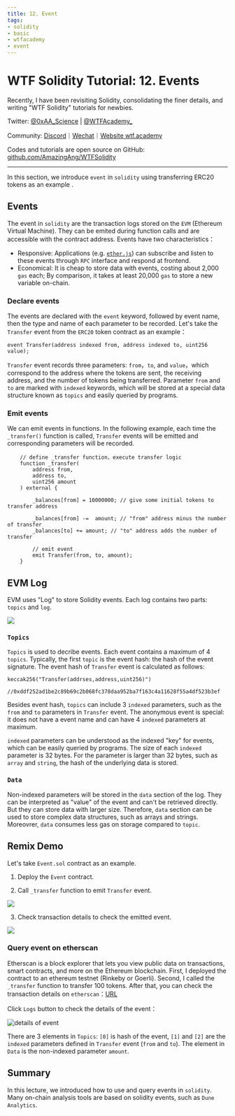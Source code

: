 ```yaml
---
title: 12. Event
tags:
- solidity
- basic
- wtfacademy
- event
---
```



# WTF Solidity Tutorial: 12. Events

<QuizProgress courseId={SOLIDITY_COURSE_ID} lessonId={SOLIDITY_BASIC_LESSON_ID_12}></QuizProgress>

Recently, I have been revisiting Solidity, consolidating the finer details, and writing "WTF Solidity" tutorials for newbies. 

Twitter: [@0xAA_Science](https://twitter.com/0xAA_Science) | [@WTFAcademy_](https://twitter.com/WTFAcademy_)

Community: [Discord](https://discord.wtf.academy)｜[Wechat](https://docs.google.com/forms/d/e/1FAIpQLSe4KGT8Sh6sJ7hedQRuIYirOoZK_85miz3dw7vA1-YjodgJ-A/viewform?usp=sf_link)｜[Website wtf.academy](https://wtf.academy)

Codes and tutorials are open source on GitHub: [github.com/AmazingAng/WTFSolidity](https://github.com/AmazingAng/WTFSolidity)

-----

In this section, we introduce `event` in `solidity` using transferring ERC20 tokens as an example .

## Events
The event in `solidity` are the transaction logs stored on the `EVM` (Ethereum Virtual Machine). They can be emited during function calls and are accessible with the contract address. Events have two characteristics：

- Responsive: Applications (e.g. [`ether.js`](https://learnblockchain.cn/docs/ethers.js/api-contract.html#id18)) can subscribe and listen to these events through `RPC` interface and respond at frontend.
- Economical: It is cheap to store data with events, costing about 2,000 `gas` each; By comparison, it takes at least 20,000 `gas` to store a new variable on-chain.

### Declare events
The events are declared with the `event` keyword, followed by event name, then the type and name of each parameter to be recorded. Let's take the `Transfer` event from the `ERC20` token contract as an example：
```solidity
event Transfer(address indexed from, address indexed to, uint256 value);
```
`Transfer` event records three parameters: `from`，`to`, and `value`，which correspond to the address where the tokens are sent, the receiving address, and the number of tokens being transferred. Parameter `from` and `to` are marked with `indexed` keywords, which will be stored at a special data structure known as `topics` and easily queried by programs.


### Emit events

We can emit events in functions. In the following example, each time the `_transfer()` function is called, `Transfer` events will be emitted and corresponding parameters will be recorded.
```solidity
    // define _transfer function，execute transfer logic
    function _transfer(
        address from,
        address to,
        uint256 amount
    ) external {

        _balances[from] = 10000000; // give some initial tokens to transfer address

        _balances[from] -=  amount; // "from" address minus the number of transfer
        _balances[to] += amount; // "to" address adds the number of transfer

        // emit event
        emit Transfer(from, to, amount);
    }
```

## EVM Log

EVM uses "Log" to store Solidity events. Each log contains two parts: `topics` and `log`.

![](img/12-3.jpg)

### `Topics`

`Topics` is used to decribe events. Each event contains a maximum of 4 `topics`. Typically, the first `topic` is the event hash: the hash of the event signature. The event hash of `Transfer` event is calculated as follows:

```solidity
keccak256("Transfer(addrses,address,uint256)")

//0xddf252ad1be2c89b69c2b068fc378daa952ba7f163c4a11628f55a4df523b3ef
```

Besides event hash, `topics` can include 3 `indexed` parameters, such as the `from` and `to` parameters in `Transfer` event. The anonymous event is special: it does not have a event name and can have 4 `indexed` parameters at maximum.

`indexed` parameters can be understood as the indexed "key" for events, which can be easily queried by programs. The size of each `indexed` parameter is 32 bytes. For the parameter is larger than 32 bytes, such as `array` and `string`, the hash of the underlying data is stored.

### `Data`

Non-indexed parameters will be stored in the `data` section of the log. They can be interpreted as "value" of the event and can't be retrieved directly. But they can store data with larger size. Therefore, `data` section can be used to store complex data structures, such as arrays and strings. Moreovrer, `data` consumes less gas on storage compared to `topic`.

## Remix Demo
Let's take `Event.sol` contract as an example.

1. Deploy the `Event` contract.

2. Call `_transfer` function to emit `Transfer` event.

![](./img/12-1_en.jpg)

3. Check transaction details to check the emitted event.

![](./img/12-1_en.jpg)

### Query event on etherscan

Etherscan is a block explorer that lets you view public data on transactions, smart contracts, and more on the Ethereum blockchain. First, I deployed the contract to an ethereum testnet (Rinkeby or Goerli). Second, I called the `_transfer` function to transfer 100 tokens. After that, you can check the transaction details on `etherscan`：[URL](https://rinkeby.etherscan.io/tx/0x8cf87215b23055896d93004112bbd8ab754f081b4491cb48c37592ca8f8a36c7)

Click `Logs` button to check the details of the event：

![details of event](https://images.mirror-media.xyz/publication-images/gx6_wDMYEl8_Gc_JkTIKn.png?height=980&width=1772)

There are 3 elements in `Topics`: `[0]` is hash of the event, `[1]` and `[2]` are the `indexed` parameters defined in `Transfer` event (`from` and `to`). The element in `Data` is the non-indexed parameter `amount`.

## Summary
In this lecture, we introduced how to use and query events in `solidity`. Many on-chain analysis tools are based on solidity events, such as `Dune Analytics`.

<QuizForm courseId={SOLIDITY_COURSE_ID} lessonId={SOLIDITY_BASIC_LESSON_ID_12}></QuizForm>
